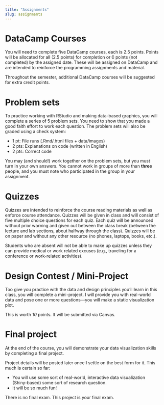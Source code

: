 ```yaml
---
title: "Assignments"
slug: assignments
---
```


# DataCamp Courses

You will need to complete five DataCamp courses, each is 2.5 points. Points will be allocated for all (2.5 points) for completion or 0 points (not completed) by the assigned date. These will be assigned on DataCamp and are intended to reinforce the programming assignments and material.

Throughout the semester, additional DataCamp courses will be suggested for extra credit points. 

# Problem sets

<span class="newthought">To practice working with RStudio</span> and making data-based graphics, you will complete a series of 5 problem sets. You need to show that you made a good faith effort to work each question. The problem sets will also be graded using a check system:

- 1 pt: File runs (.Rmd/.html files + data/images)
- 2 pts: Explanations on code (written in English)
- 2 pts: Correct code

You may (and should!) work together on the problem sets, but you must turn in your own answers. You cannot work in groups of more than **three** people, and you must note who participated in the group in your assignment.

# Quizzes

<span class="newthought">Quizzes</span> are intended to reinforce the course reading materials as well as enforce course attendance. Quizzes will be given in class and will consist of five multiple choice questions for each quiz. Each quiz will be announced without prior warning and given out between the class break (between the lecture and lab sections, about halfway through the class). Quizzes will be on paper and without any other resource (no phones, laptops, books, etc.).

Students who are absent will not be able to make up quizzes unless they can provide medical or work related excuses (e.g., traveling for a conference or work-related activities). 

# Design Contest / Mini-Project

<span class="newthought">Too give you practice</span> with the data and design principles you'll learn in this class, you will complete a mini-project. I will provide you with real-world data and pose one or more questions—you will make a static visualization plot.

This is worth *10* points. It will be submitted via Canvas. 

# Final project

<span class="newthought">At the end of the course,</span> you will demonstrate your data visualization skills by completing a final project.

Project details will be posted later once I settle on the best form for it. This much is certain so far:

- You will use some sort of real-world, interactive data visualization (Shiny-based) some sort of research question.
- It will be so much fun!

There is no final exam. This project is your final exam.
